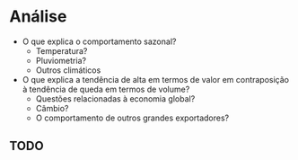 # Análise

-   O que explica o comportamento sazonal?
    -   Temperatura?
    -   Pluviometria?
    -   Outros climáticos
-   O que explica a tendência de alta em termos de valor em contraposição à tendência de queda em termos de volume? 
    - Questões relacionadas à economia global? 
    - Câmbio? 
    - O comportamento de outros grandes exportadores?
    
    
## TODO